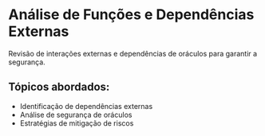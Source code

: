 # Análise de Funções e Dependências Externas

Revisão de interações externas e dependências de oráculos para garantir a segurança.

## Tópicos abordados:

- Identificação de dependências externas
- Análise de segurança de oráculos
- Estratégias de mitigação de riscos
